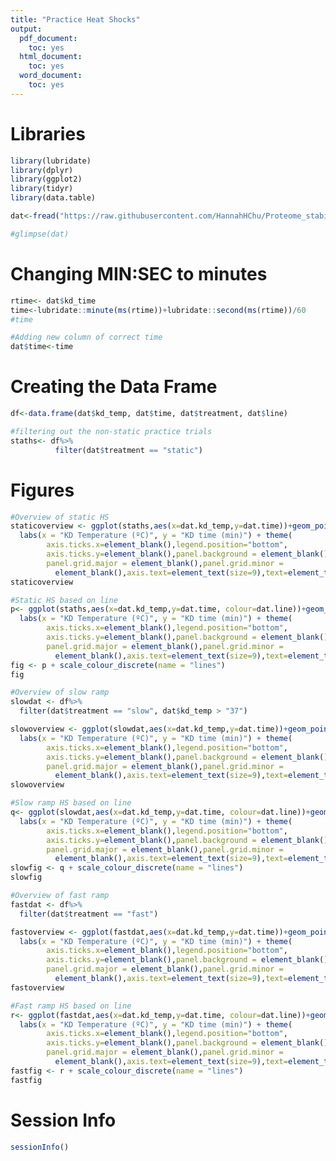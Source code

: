 ```yaml
---
title: "Practice Heat Shocks"
output:
  pdf_document:
    toc: yes
  html_document:
    toc: yes
  word_document:
    toc: yes
---
```


# Libraries
```r
library(lubridate)
library(dplyr)
library(ggplot2)
library(tidyr)
library(data.table)
```

```r
dat<-fread("https://raw.githubusercontent.com/HannahHChu/Proteome_stability_project/master/Data/2018-06-21_thermal_assays_masterdatasheet.csv")

#glimpse(dat)
```


# Changing MIN:SEC to minutes
```r
rtime<- dat$kd_time
time<-lubridate::minute(ms(rtime))+lubridate::second(ms(rtime))/60
#time

#Adding new column of correct time
dat$time<-time
```

# Creating the Data Frame
```r
df<-data.frame(dat$kd_temp, dat$time, dat$treatment, dat$line)

#filtering out the non-static practice trials
staths<- df%>%
          filter(dat$treatment == "static")
```

# Figures
```r
#Overview of static HS 
staticoverview <- ggplot(staths,aes(x=dat.kd_temp,y=dat.time))+geom_point()+
  labs(x = "KD Temperature (ºC)", y = "KD time (min)") + theme(
        axis.ticks.x=element_blank(),legend.position="bottom",
        axis.ticks.y=element_blank(),panel.background = element_blank(),
        panel.grid.major = element_blank(),panel.grid.minor =
          element_blank(),axis.text=element_text(size=9),text=element_text(size=15))+geom_smooth(method="auto", se=F)
staticoverview 

#Static HS based on line
p<- ggplot(staths,aes(x=dat.kd_temp,y=dat.time, colour=dat.line))+geom_point()+
  labs(x = "KD Temperature (ºC)", y = "KD time (min)") + theme(
        axis.ticks.x=element_blank(),legend.position="bottom",
        axis.ticks.y=element_blank(),panel.background = element_blank(),
        panel.grid.major = element_blank(),panel.grid.minor =
          element_blank(),axis.text=element_text(size=9),text=element_text(size=15))+geom_smooth(method="auto", se=F)
fig <- p + scale_colour_discrete(name = "lines")
fig

#Overview of slow ramp
slowdat <- df%>%
  filter(dat$treatment == "slow", dat$kd_temp > "37")

slowoverview <- ggplot(slowdat,aes(x=dat.kd_temp,y=dat.time))+geom_point()+
  labs(x = "KD Temperature (ºC)", y = "KD time (min)") + theme(
        axis.ticks.x=element_blank(),legend.position="bottom",
        axis.ticks.y=element_blank(),panel.background = element_blank(),
        panel.grid.major = element_blank(),panel.grid.minor =
          element_blank(),axis.text=element_text(size=9),text=element_text(size=15))+geom_smooth(method="auto", se=F)
slowoverview

#Slow ramp HS based on line
q<- ggplot(slowdat,aes(x=dat.kd_temp,y=dat.time, colour=dat.line))+geom_point()+
  labs(x = "KD Temperature (ºC)", y = "KD time (min)") + theme(
        axis.ticks.x=element_blank(),legend.position="bottom",
        axis.ticks.y=element_blank(),panel.background = element_blank(),
        panel.grid.major = element_blank(),panel.grid.minor =
          element_blank(),axis.text=element_text(size=9),text=element_text(size=15))+geom_smooth(method="auto", se=F)
slowfig <- q + scale_colour_discrete(name = "lines")
slowfig

#Overview of fast ramp
fastdat <- df%>%
  filter(dat$treatment == "fast")

fastoverview <- ggplot(fastdat,aes(x=dat.kd_temp,y=dat.time))+geom_point()+
  labs(x = "KD Temperature (ºC)", y = "KD time (min)") + theme(
        axis.ticks.x=element_blank(),legend.position="bottom",
        axis.ticks.y=element_blank(),panel.background = element_blank(),
        panel.grid.major = element_blank(),panel.grid.minor =
          element_blank(),axis.text=element_text(size=9),text=element_text(size=15))+geom_smooth(method="auto", se=F)
fastoverview

#Fast ramp HS based on line
r<- ggplot(fastdat,aes(x=dat.kd_temp,y=dat.time, colour=dat.line))+geom_point()+
  labs(x = "KD Temperature (ºC)", y = "KD time (min)") + theme(
        axis.ticks.x=element_blank(),legend.position="bottom",
        axis.ticks.y=element_blank(),panel.background = element_blank(),
        panel.grid.major = element_blank(),panel.grid.minor =
          element_blank(),axis.text=element_text(size=9),text=element_text(size=15))+geom_smooth(method="auto", se=F)
fastfig <- r + scale_colour_discrete(name = "lines")
fastfig
```

# Session Info
```r
sessionInfo()
```